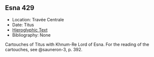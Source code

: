 ## Esna 429 {-}

- Location: Travée Centrale
- Date: Titus
- [Hieroglyphic Text](https://www.ifao.egnet.net/uploads/publications/enligne/Temples-Esna004.pdf#page=83){target="_blank"}  
- Bibliography: None

Cartouches of Titus with Khnum-Re Lord of Esna. For the reading of the cartouches, see @sauneron-3, p. 392.